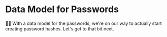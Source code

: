 # Data Model for Passwords

👨‍💼 With a data model for the passwords, we're on our way to actually start
creating password hashes. Let's get to that bit next.
